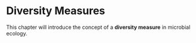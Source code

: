 # Diversity Measures {#sec-diversity-measures .unnumbered}

This chapter will introduce the concept of a **diversity measure** in microbial ecology.